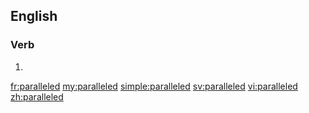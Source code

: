 ==English==

===Verb===
{{head|en|verb form}}

# {{en-past of|parallel}}

[[fr:paralleled]]
[[my:paralleled]]
[[simple:paralleled]]
[[sv:paralleled]]
[[vi:paralleled]]
[[zh:paralleled]]